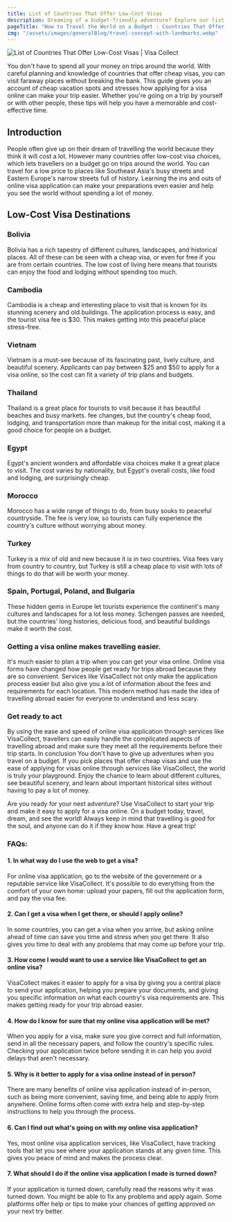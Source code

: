 ```yaml
---
title: List of Countries That Offer Low-Cost Visas
description: Dreaming of a budget-friendly adventure? Explore our list of countries that offer affordable visas to start your trip around the world!
pageTitle: "How to Travel the World on a Budget : Countries That Offer Low-Cost Visas"
img: "/assets/images/generalBlog/travel-concept-with-landmarks.webp"
---
```


<BlogContentHero className="mt-0">
    <img
        src="/assets/images/generalBlog/easy-visa-countries.webp"
        alt="List of Countries That Offer Low-Cost Visas | Visa Collect"
    />
</BlogContentHero>

You don't have to spend all your money on trips around the world. With careful planning and knowledge of countries that offer cheap visas, you can visit faraway places without breaking the bank. This guide gives you an account of cheap vacation spots and stresses how applying for a visa online can make your trip easier. Whether you're going on a trip by yourself or with other people, these tips will help you have a memorable and cost-effective time.

## Introduction

People often give up on their dream of travelling the world because they think it will cost a lot. However many countries offer low-cost visa choices, which lets travellers on a budget go on trips around the world. You can travel for a low price to places like Southeast Asia's busy streets and Eastern Europe's narrow streets full of history. Learning the ins and outs of online visa application can make your preparations even easier and help you see the world without spending a lot of money.

## Low-Cost Visa Destinations

### Bolivia

Bolivia has a rich tapestry of different cultures, landscapes, and historical places. All of these can be seen with a cheap visa, or even for free if you are from certain countries. The low cost of living here means that tourists can enjoy the food and lodging without spending too much.

### Cambodia

Cambodia is a cheap and interesting place to visit that is known for its stunning scenery and old buildings. The <LinkText href="/kh" text="Cambodia online visa "/> application process is easy, and the tourist visa fee is $30. This makes getting into this peaceful place stress-free.

### Vietnam

Vietnam is a must-see because of its fascinating past, lively culture, and beautiful scenery. Applicants can pay between $25 and $50 to apply for a visa online, so the cost can fit a variety of trip plans and budgets.

### Thailand

Thailand is a great place for tourists to visit because it has beautiful beaches and busy markets. <LinkText href="/th" text="Thailand visa "/> fee changes, but the country's cheap food, lodging, and transportation more than makeup for the initial cost, making it a good choice for people on a budget.

### Egypt

Egypt's ancient wonders and affordable visa choices make it a great place to visit. The cost varies by nationality, but Egypt's overall costs, like food and lodging, are surprisingly cheap.

### Morocco

Morocco has a wide range of things to do, from busy souks to peaceful countryside. The <LinkText href="/ma" text="Morocco visa"/> fee is very low, so tourists can fully experience the country's culture without worrying about money.

### Turkey

Turkey is a mix of old and new because it is in two countries. Visa fees vary from country to country, but Turkey is still a cheap place to visit with lots of things to do that will be worth your money.

### Spain, Portugal, Poland, and Bulgaria

These hidden gems in Europe let tourists experience the continent's many cultures and landscapes for a lot less money. Schengen passes are needed, but the countries' long histories, delicious food, and beautiful buildings make it worth the cost.

### Getting a visa online makes travelling easier.

It's much easier to plan a trip when you can get your visa online. Online visa forms have changed how people get ready for trips abroad because they are so convenient. Services like VisaCollect not only make the application process easier but also give you a lot of information about the fees and requirements for each location. This modern method has made the idea of travelling abroad easier for everyone to understand and less scary.

### Get ready to act

By using the ease and speed of online visa application through services like VisaCollect, travellers can easily handle the complicated aspects of travelling abroad and make sure they meet all the requirements before their trip starts. In conclusion
You don't have to give up adventures when you travel on a budget. If you pick places that offer cheap visas and use the ease of applying for visas online through services like VisaCollect, the world is truly your playground. Enjoy the chance to learn about different cultures, see beautiful scenery, and learn about important historical sites without having to pay a lot of money.

Are you ready for your next adventure? Use VisaCollect to start your trip and make it easy to apply for a visa online. On a budget today, travel, dream, and see the world!
Always keep in mind that travelling is good for the soul, and anyone can do it if they know how. Have a great trip!

### FAQs:

#### 1. In what way do I use the web to get a visa?

For online visa application, go to the website of the government or a reputable service like VisaCollect. It's possible to do everything from the comfort of your own home: upload your papers, fill out the application form, and pay the visa fee.

#### 2. Can I get a visa when I get there, or should I apply online?

In some countries, you can get a visa when you arrive, but asking online ahead of time can save you time and stress when you get there. It also gives you time to deal with any problems that may come up before your trip.

#### 3. How come I would want to use a service like VisaCollect to get an online visa?

VisaCollect makes it easier to apply for a visa by giving you a central place to send your application, helping you prepare your documents, and giving you specific information on what each country's visa requirements are. This makes getting ready for your trip abroad easier.

#### 4. How do I know for sure that my online visa application will be met?

When you apply for a visa, make sure you give correct and full information, send in all the necessary papers, and follow the country's specific rules. Checking your application twice before sending it in can help you avoid delays that aren't necessary.

#### 5. Why is it better to apply for a visa online instead of in person?

There are many benefits of online visa application instead of in-person, such as being more convenient, saving time, and being able to apply from anywhere. Online forms often come with extra help and step-by-step instructions to help you through the process.

#### 6. Can I find out what's going on with my online visa application?

Yes, most online visa application services, like VisaCollect, have tracking tools that let you see where your application stands at any given time. This gives you peace of mind and makes the process clear.

#### 7. What should I do if the online visa application I made is turned down?

If your application is turned down, carefully read the reasons why it was turned down. You might be able to fix any problems and apply again. Some platforms offer help or tips to make your chances of getting approved on your next try better.
